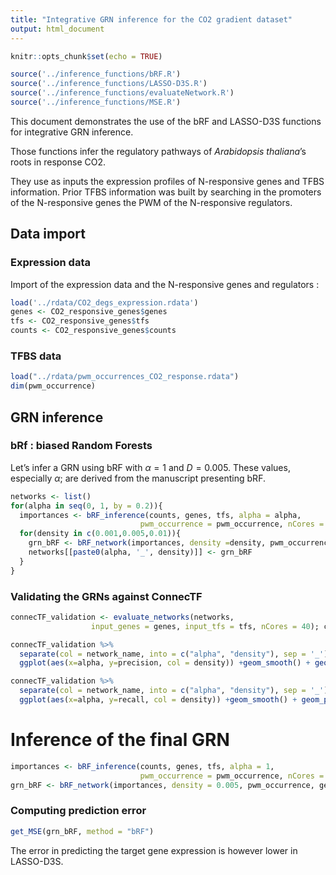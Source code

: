 ```yaml
---
title: "Integrative GRN inference for the CO2 gradient dataset"
output: html_document
---
```

  
```r
knitr::opts_chunk$set(echo = TRUE)

source('../inference_functions/bRF.R')
source('../inference_functions/LASSO-D3S.R')
source('../inference_functions/evaluateNetwork.R')
source('../inference_functions/MSE.R')
```

This document demonstrates the use of the bRF and LASSO-D3S functions for integrative GRN inference.

Those functions infer the regulatory pathways of *Arabidopsis thaliana*'s roots in response CO2.

They use as inputs the expression profiles of N-responsive genes and TFBS information. 
Prior TFBS information was built by searching in the promoters of the N-responsive genes the PWM of the N-responsive regulators. 

## Data import

### Expression data

Import of the expression data and the N-responsive genes and regulators :

```r
load('../rdata/CO2_degs_expression.rdata')
genes <- CO2_responsive_genes$genes
tfs <- CO2_responsive_genes$tfs
counts <- CO2_responsive_genes$counts
```

### TFBS data


```r
load("../rdata/pwm_occurrences_CO2_response.rdata")
dim(pwm_occurrence)
```

## GRN inference


### bRf : biased Random Forests

Let's infer a GRN using bRF with $\alpha=1$ and $D = 0.005$.
These values, especially $\alpha$; are derived from the manuscript presenting bRF.

```r
networks <- list()
for(alpha in seq(0, 1, by = 0.2)){
  importances <- bRF_inference(counts, genes, tfs, alpha = alpha, 
                             pwm_occurrence = pwm_occurrence, nCores = 40)
  for(density in c(0.001,0.005,0.01)){
    grn_bRF <- bRF_network(importances, density =density, pwm_occurrence, genes, tfs)
    networks[[paste0(alpha, '_', density)]] <- grn_bRF
  }
}

```


<!-- ### LASSO-D3S : LASSO with Differential Shrinkage and Stability Selection -->

<!-- Let's infer a GRN using LASSO-D3S with $\alpha=0.8$ and $D = 0.01$. -->

<!-- ```{r} -->
<!-- pvalues <- LASSO.D3S_inference(counts, genes, tfs, alpha = 0.8, N = 50, -->
<!--                                pwm_occurrence = pwm_occurrence, nCores = 50) -->
<!-- grn_lasso.d3s <- LASSO.D3S_network(pvalues, density = 0.005, pwm_occurrence, genes, tfs) -->
<!-- head(grn_lasso.d3s); dim(grn_lasso.d3s) -->
<!-- ``` -->


### Validating the GRNs against ConnecTF

```r
connecTF_validation <- evaluate_networks(networks, 
                  input_genes = genes, input_tfs = tfs, nCores = 40); connecTF_validation

connecTF_validation %>%
  separate(col = network_name, into = c("alpha", "density"), sep = '_') %>%
  ggplot(aes(x=alpha, y=precision, col = density)) +geom_smooth() + geom_point()

connecTF_validation %>%
  separate(col = network_name, into = c("alpha", "density"), sep = '_') %>%
  ggplot(aes(x=alpha, y=recall, col = density)) +geom_smooth() + geom_point()
```


# Inference of the final GRN

```r
importances <- bRF_inference(counts, genes, tfs, alpha = 1, 
                             pwm_occurrence = pwm_occurrence, nCores = 40)
grn_bRF <- bRF_network(importances, density = 0.005, pwm_occurrence, genes, tfs)
```

### Computing prediction error

```r
get_MSE(grn_bRF, method = "bRF")
```

The error in predicting the target gene expression is however lower in LASSO-D3S.

